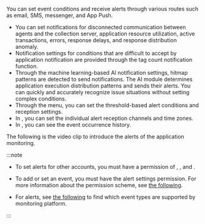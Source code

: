 You can set event conditions and receive alerts through various routes such as email, SMS, messenger, and App Push.

- You can set notifications for disconnected communication between agents and the collection server, application resource utilization, active transactions, errors, response delays, and response distribution anomaly.
- Notification settings for conditions that are difficult to accept by application notification are provided through the tag count notification function.
- Through the machine learning-based AI notification settings, hitmap patterns are detected to send notifications. The AI module determines application execution distribution patterns and sends their alerts. You can quickly and accurately recognize issue situations without setting complex conditions.
- Through the <Cmdname sid="side_eventSetting" className="uitext" /> menu, you can set the threshold-based alert conditions and reception settings.
- In <Cmdname sid="side_eventNoti" className="uitext" />, you can set the individual alert reception channels and time zones.
- In <Cmdname sid="side_eventHistory" className="uitext" />, you can see the event occurrence history.

The following is the video clip to introduce the alerts of the application monitoring.

<Youtube ko="dkS6odInnXU" en="dkS6odInnXU" ja="dkS6odInnXU" />

:::note

- To set alerts for other accounts, you must have a permission of <Cmdname sid="edit" className="b600" />, <Cmdname sid="sms_alert_settings" className="b600" />, and <Cmdname sid="member_management" className="b600" />.

- To add or set an event, you must have the alert settings permission. For more information about the permission scheme, see [the following](../project/project-structure).

- For alerts, see [the following](../support-env#support-notice) to find which event types are supported by monitoring platform.

:::

